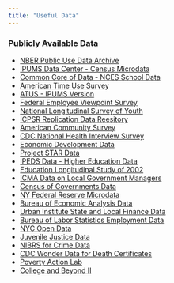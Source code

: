```yaml
---
title: "Useful Data"
---
```


### Publicly Available Data

-   [NBER Public Use Data Archive](https://www.nber.org/research/data?page=1&perPage=50)
-   [IPUMS Data Center - Census Microdata](https://usa.ipums.org/usa/)
-   [Common Core of Data - NCES School Data](https://nces.ed.gov/ccd/)
-   [American Time Use Survey](https://www.bls.gov/tus/data.htm)
-   [ATUS - IPUMS Version](https://www.atusdata.org/atus/)
-   [Federal Employee Viewpoint Survey](https://www.opm.gov/fevs/)
-   [National Longitudinal Survey of Youth](https://www.nlsinfo.org/investigator/pages/login)
-   [ICPSR Replication Data Reesitory](https://www.icpsr.umich.edu/web/pages/)
-   [American Community Survey](https://www.census.gov/programs-surveys/acs/data/summary-file.html)
-   [CDC National Health Interview Survey](https://www.cdc.gov/nchs/surveys.htm)
-   [Economic Development Data](http://devecondata.blogspot.com/)
-   [Project STAR Data](https://dataverse.harvard.edu/dataset.xhtml?persistentId=hdl:1902.1/10766)
-   [IPEDS Data - Higher Education Data](https://nces.ed.gov/ipeds/use-the-data)
-   [Education Longitudinal Study of 2002](https://nces.ed.gov/surveys/els2002/avail_data.asp)
-   [ICMA Data on Local Government Managers](https://icma.org/survey-research-datasets)
-   [Census of Governments Data](https://www.census.gov/programs-surveys/cog/data.html)
-   [NY Federal Reserve Microdata](https://www.newyorkfed.org/microeconomics/databank.html)
-   [Bureau of Economic Analysis Data](https://www.bea.gov/data/by-place-states-territories)
-   [Urban Institute State and Local Finance Data](https://state-local-finance-data.taxpolicycenter.org/pages.cfm)
-   [Bureau of Labor Statistics Employment Data](https://www.bls.gov/ces/data/home.htm)
-   [NYC Open Data](https://opendata.cityofnewyork.us/data/)
-   [Juvenile Justice Data](https://www.ojjdp.gov/ojstatbb/compendium/asp/Compendium.asp?selData=4)
-   [NIBRS for Crime Data](https://www.icpsr.umich.edu/web/NACJD/series/128#)
-   [CDC Wonder Data for Death Certificates](https://wonder.cdc.gov/)
-   [Poverty Action Lab](https://www.povertyactionlab.org/catalog-administrative-data-sets)
-   [College and Beyond II](https://www.icpsr.umich.edu/web/about/cms/4369)
